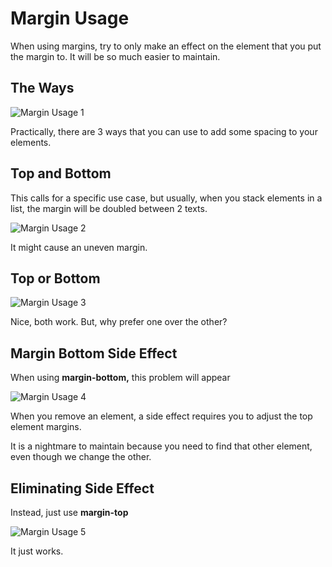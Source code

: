 # Margin Usage

When using margins, try to only make an effect on the element that you put the margin to. It will be so much easier to maintain.

## The Ways

![Margin Usage 1](/images/styling/margin-usage/margin-usage-1.png)

Practically, there are 3 ways that you can use to add some spacing to your elements.

## Top and Bottom

This calls for a specific use case, but usually, when you stack elements in a list, the margin will be doubled between 2 texts.

![Margin Usage 2](/images/styling/margin-usage/margin-usage-2.png)

It might cause an uneven margin.

## Top or Bottom

![Margin Usage 3](/images/styling/margin-usage/margin-usage-3.png)

Nice, both work. But, why prefer one over the other?

## Margin Bottom Side Effect

When using **margin-bottom,** this problem will appear

![Margin Usage 4](/images/styling/margin-usage/margin-usage-4.png)

When you remove an element, a side effect requires you to adjust the top element margins.

It is a nightmare to maintain because you need to find that other element, even though we change the other.

## Eliminating Side Effect

Instead, just use **margin-top**

![Margin Usage 5](/images/styling/margin-usage/margin-usage-5.png)

It just works.
